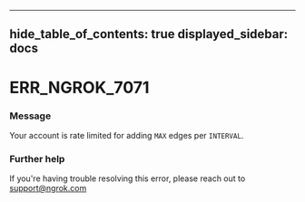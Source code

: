 

---
hide_table_of_contents: true
displayed_sidebar: docs
---


# ERR_NGROK_7071

### Message
Your account is rate limited for adding `MAX` edges per `INTERVAL`.

<ErrorDetails error="err_ngrok_7071" />



### Further help
If you're having trouble resolving this error, please reach out to [support@ngrok.com](mailto:support@ngrok.com?subject=Help%20with%20ERR_NGROK_7071)

